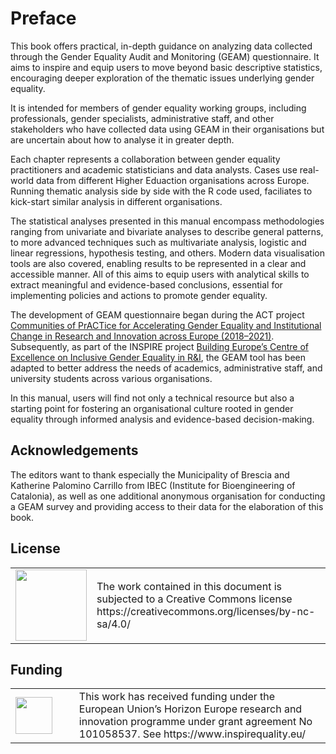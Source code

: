 # Preface {.unnumbered}

This book offers practical, in-depth guidance on analyzing data collected through the Gender Equality Audit and Monitoring (GEAM) questionnaire. It aims to inspire and equip users to move beyond basic descriptive statistics, encouraging deeper exploration of the thematic issues underlying gender equality.

It is intended for members of gender equality working groups, including professionals, gender specialists, administrative staff, and other stakeholders who have collected data using GEAM in their organisations but are uncertain about how to analyse it in greater depth.

Each chapter represents a collaboration between gender equality practitioners and academic statisticians and data analysts. Cases use real-world data from different Higher Eduaction organisations across Europe. Running thematic analysis side by side with the R code used, faciliates to kick-start similar analysis in different organisations.

The statistical analyses presented in this manual encompass methodologies ranging from univariate and bivariate analyses to describe general patterns, to more advanced techniques such as multivariate analysis, logistic and linear regressions, hypothesis testing, and others. Modern data visualisation tools are also covered, enabling results to be represented in a clear and accessible manner. All of this aims to equip users with analytical skills to extract meaningful and evidence-based conclusions, essential for implementing policies and actions to promote gender equality.

The development of GEAM questionnaire began during the ACT project [Communities of PrACTice for Accelerating Gender Equality and Institutional Change in Research and Innovation across Europe (2018–2021)](https://www.act-on-gender.eu/). Subsequently, as part of the INSPIRE project [Building Europe’s Centre of Excellence on Inclusive Gender Equality in R&I](https://www.inspirequality.eu/), the GEAM tool has been adapted to better address the needs of academics, administrative staff, and university students across various organisations.

In this manual, users will find not only a technical resource but also a starting point for fostering an organisational culture rooted in gender equality through informed analysis and evidence-based decision-making.

## Acknowledgements {.unnumbered}

The editors want to thank especially the Municipality of Brescia and Katherine Palomino Carrillo from IBEC (Institute for Bioengineering of Catalonia), as well as one additional anonymous organisation for conducting a GEAM survey and providing access to their data for the elaboration of this book.

## License {.unnumbered}

|  |  |
|----------------|--------------------------------------------------------|
| ![](images/cc-license.png){width="114"} | The work contained in this document is subjected to a Creative Commons license https://creativecommons.org/licenses/by-nc-sa/4.0/ |

## Funding {.unnumbered}

|  |  |
|---------------|---------------------------------------------------------|
| ![](images/eu-flag.svg){width="59"} | This work has received funding under the European Union's Horizon Europe research and innovation programme under grant agreement No 101058537. See https://www.inspirequality.eu/ |
